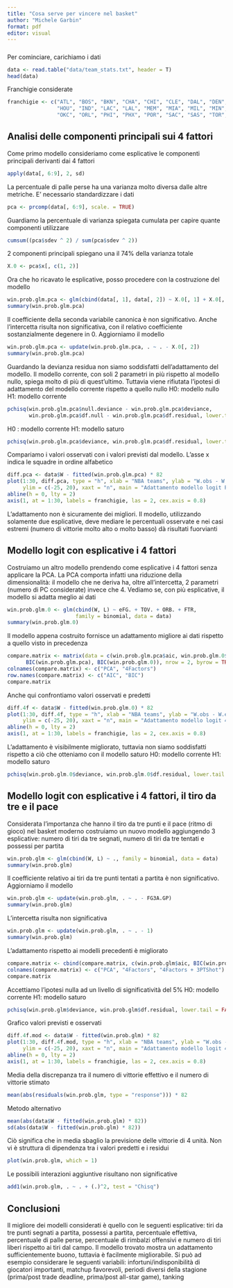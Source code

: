 ```yaml
---
title: "Cosa serve per vincere nel basket"
author: "Michele Garbin"
format: pdf
editor: visual
---
```

#####

Per cominciare, carichiamo i dati 
```r
data <- read.table("data/team_stats.txt", header = T)
head(data)
```
Franchigie considerate
```r
franchigie <- c("ATL", "BOS", "BKN", "CHA", "CHI", "CLE", "DAL", "DEN", "DET", "GSW",
                "HOU", "IND", "LAC", "LAL", "MEM", "MIA", "MIL", "MIN", "NOP", "NYK",
                "OKC", "ORL", "PHI", "PHX", "POR", "SAC", "SAS", "TOR", "UTA", "WAS")
```

## Analisi delle componenti principali sui 4 fattori
Come primo modello consideriamo come esplicative le componenti principali derivanti dai 4 fattori
```r
apply(data[, 6:9], 2, sd)
```
La percentuale di palle perse ha una varianza molto diversa dalle altre metriche. E' necessario standardizzare i dati
```r
pca <- prcomp(data[, 6:9], scale. = TRUE)
```
Guardiamo la percentuale di varianza spiegata cumulata per capire quante componenti utilizzare
```r
cumsum((pca$sdev ^ 2) / sum(pca$sdev ^ 2))
```
2 componenti principali spiegano una il 74% della varianza totale
```r
X.0 <- pca$x[, c(1, 2)]
```

Ora che ho ricavato le esplicative, posso procedere con la costruzione del modello
```r
win.prob.glm.pca <- glm(cbind(data[, 1], data[, 2]) ~ X.0[, 1] + X.0[, 2], family = binomial)
summary(win.prob.glm.pca)
```
Il coefficiente della seconda variabile canonica è non significativo. Anche l'intercetta risulta non significativa, con il relativo coefficiente sostanzialmente degenere in 0. Aggiorniamo il modello
```r
win.prob.glm.pca <- update(win.prob.glm.pca, . ~ . - X.0[, 2])
summary(win.prob.glm.pca)
```
Guardando la devianza residua non siamo soddisfatti dell'adattamento del modello. Il modello corrente, con soli 2 parametri in più rispetto al modello nullo, spiega molto di più di quest'ultimo. Tuttavia viene rifiutata l'ipotesi di adattamento del modello corrente rispetto a quello nullo
H0: modello nullo   H1: modello corrente
```r
pchisq(win.prob.glm.pca$null.deviance - win.prob.glm.pca$deviance, 
       win.prob.glm.pca$df.null - win.prob.glm.pca$df.residual, lower.tail = FALSE)
```
H0 : modello corrente  H1: modello saturo
```r
pchisq(win.prob.glm.pca$deviance, win.prob.glm.pca$df.residual, lower.tail = FALSE)
```
Compariamo i valori osservati con i valori previsti dal modello. L'asse x indica le squadre in ordine alfabetico
```r
diff.pca <- data$W - fitted(win.prob.glm.pca) * 82
plot(1:30, diff.pca, type = "h", xlab = "NBA teams", ylab = "W.obs - W.exp",
     ylim = c(-25, 20), xaxt = "n", main = "Adattamento modello logit PCA")
abline(h = 0, lty = 2)
axis(1, at = 1:30, labels = franchigie, las = 2, cex.axis = 0.8)
```
L'adattamento non è sicuramente dei migliori. Il modello, utilizzando solamente due esplicative, deve mediare le percentuali osservate e nei casi estremi (numero di vittorie molto alto o molto basso) dà risultati fuorvianti

## Modello logit con esplicative i 4 fattori
Costruiamo un altro modello prendendo come esplicative i 4 fattori senza applicare la PCA. La PCA comporta infatti una riduzione della dimensionalità: il modello che ne deriva ha, oltre all'intercetta, 2 parametri (numero di PC considerate) invece che 4. Vediamo se, con più esplicative, il modello si adatta meglio ai dati
```r
win.prob.glm.0 <- glm(cbind(W, L) ~ eFG. + TOV. + ORB. + FTR, 
                      family = binomial, data = data)
summary(win.prob.glm.0)
```
Il modello appena costruito fornisce un adattamento migliore ai dati rispetto a quello visto in precedenza
```r
compare.matrix <- matrix(data = c(win.prob.glm.pca$aic, win.prob.glm.0$aic,
      BIC(win.prob.glm.pca), BIC(win.prob.glm.0)), nrow = 2, byrow = TRUE)
colnames(compare.matrix) <- c("PCA", "4Factors")
row.names(compare.matrix) <- c("AIC", "BIC")
compare.matrix
```
Anche qui confrontiamo valori osservati e predetti
```r
diff.4f <- data$W - fitted(win.prob.glm.0) * 82
plot(1:30, diff.4f, type = "h", xlab = "NBA teams", ylab = "W.obs - W.exp",
     ylim = c(-25, 20), xaxt = "n", main = "Adattamento modello logit 4 factors")
abline(h = 0, lty = 2)
axis(1, at = 1:30, labels = franchigie, las = 2, cex.axis = 0.8)
```
L'adattamento è visibilmente migliorato, tuttavia non siamo soddisfatti rispetto a ciò che otteniamo con il modello saturo
H0: modello corrente   H1: modello saturo
```r
pchisq(win.prob.glm.0$deviance, win.prob.glm.0$df.residual, lower.tail = FALSE)
```

## Modello logit con esplicative i 4 fattori, il tiro da tre e il pace
Considerata l'importanza che hanno il tiro da tre punti e il pace (ritmo di gioco) nel basket moderno costruiamo un nuovo modello aggiungendo 3 esplicative: numero di tiri da tre segnati, numero di tiri da tre tentati e possessi per partita
```r
win.prob.glm <- glm(cbind(W, L) ~ ., family = binomial, data = data)
summary(win.prob.glm)
```
Il coefficiente relativo ai tiri da tre punti tentati a partita è non significativo. Aggiorniamo il modello
```r
win.prob.glm <- update(win.prob.glm, . ~ . - FG3A.GP)
summary(win.prob.glm)
```
L'intercetta risulta non significativa
```r
win.prob.glm <- update(win.prob.glm, . ~ . - 1)
summary(win.prob.glm)
```
L'adattamento rispetto ai modelli precedenti è migliorato
```r
compare.matrix <- cbind(compare.matrix, c(win.prob.glm$aic, BIC(win.prob.glm)))
colnames(compare.matrix) <- c("PCA", "4Factors", "4Factors + 3PTShot")
compare.matrix
```
Accettiamo l'ipotesi nulla ad un livello di significatività del 5%
H0: modello corrente   H1: modello saturo
```r
pchisq(win.prob.glm$deviance, win.prob.glm$df.residual, lower.tail = FALSE)
```
Grafico valori previsti e osservati
```r
diff.4f.mod <- data$W - fitted(win.prob.glm) * 82
plot(1:30, diff.4f.mod, type = "h", xlab = "NBA teams", ylab = "W.obs - W.exp",
     ylim = c(-25, 20), xaxt = "n", main = "Adattamento modello logit 4 factors + pace + 3P shot")
abline(h = 0, lty = 2)
axis(1, at = 1:30, labels = franchigie, las = 2, cex.axis = 0.8)
```
Media della discrepanza tra il numero di vittorie effettivo e il numero di vittorie stimato
```r
mean(abs(residuals(win.prob.glm, type = "response"))) * 82
```
Metodo alternativo
```r
mean(abs(data$W - fitted(win.prob.glm) * 82))
sd(abs(data$W - fitted(win.prob.glm) * 82))
```
Ciò significa che in media sbaglio la previsione delle vittorie di 4 unità. Non vi è struttura di dipendenza tra i valori predetti e i residui
```r
plot(win.prob.glm, which = 1)
```
Le possibili interazioni aggiuntive risultano non significative
```r
add1(win.prob.glm, . ~ . + (.)^2, test = "Chisq") 
```

## Conclusioni
Il migliore dei modelli considerati è quello con le seguenti esplicative: tiri da tre punti segnati a partita, possessi a partita, percentuale effettiva, percentuale di palle perse, percentuale di rimbalzi offensivi e numero di tiri liberi rispetto ai tiri dal campo. Il modello trovato mostra un adattamento sufficientemente buono, tuttavia è facilmente migliorabile. Si può ad esempio considerare le seguenti variabili: infortuni/indisponibilità di giocatori importanti, matchup favorevoli, periodi diversi della stagione (prima/post trade deadline, prima/post all-star game), tanking


